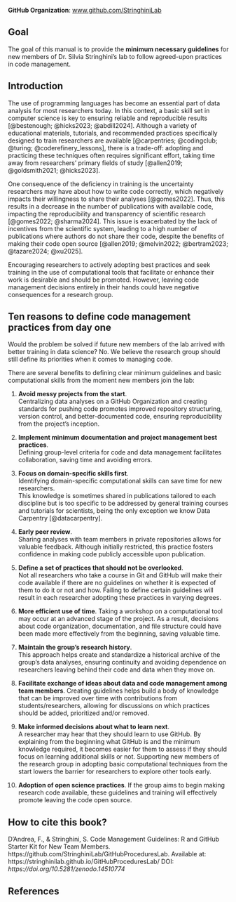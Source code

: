 **GitHub Organization**: [www.github.com/StringhiniLab](www.github.com/StringhiniLab)


## Goal {.unnumbered}

The goal of this manual is to provide the **minimum necessary guidelines** for new members of Dr. Silvia Stringhini's lab to follow agreed-upon practices in code management.

## Introduction {.unnumbered}

The use of programming languages has become an essential part of data analysis for most researchers today. In this context, a basic skill set in computer science is key to ensuring reliable and reproducible results [@bestenough; @hicks2023; @abdill2024]. Although a variety of educational materials, tutorials, and recommended practices specifically designed to train researchers are available [@carpentries; @codingclub; @turing; @coderefinery_lessons], there is a trade-off: adopting and practicing these techniques often requires significant effort, taking time away from researchers' primary fields of study [@allen2019; @goldsmith2021; @hicks2023].

One consequence of the deficiency in training is the uncertainty researchers may have about how to write code correctly, which negatively impacts their willingness to share their analyses [@gomes2022]. Thus, this results in a decrease in the number of publications with available code, impacting the reproducibility and transparency of scientific research [@gomes2022; @sharma2024]. This issue is exacerbated by the lack of incentives from the scientific system, leading to a high number of publications where authors do not share their code, despite the benefits of making their code open source [@allen2019; @melvin2022; @bertram2023; @tazare2024; @xu2025].

Encouraging researchers to actively adopting best practices and seek training in the use of computational tools that facilitate or enhance their work is desirable and should be promoted. However, leaving code management decisions entirely in their hands could have negative consequences for a research group.

## Ten reasons to define code management practices from day one {.unnumbered}

Would the problem be solved if future new members of the lab arrived with better training in data science? No. We believe the research group should still define its priorities when it comes to managing code.

There are several benefits to defining clear minimum guidelines and basic computational skills from the moment new members join the lab:

1. **Avoid messy projects from the start**.     
  Centralizing data analyses on a GitHub Organization and creating standards for pushing code promotes improved repository structuring, version control, and better-documented code, ensuring reproducibility from the project's inception.
  
2. **Implement minimum documentation and project management best practices**.   
  Defining group-level criteria for code and data management facilitates collaboration, saving time and avoiding errors.

3. **Focus on domain-specific skills first**.   
  Identifying domain-specific computational skills can save time for new researchers.  
  This knowledge is sometimes shared in publications tailored to each discipline but is too specific to be addressed by general training courses and tutorials for scientists, being the only exception we know Data Carpentry [@datacarpentry].

4. **Early peer review**.    
  Sharing analyses with team members in private repositories allows for valuable feedback. Although initially restricted, this practice fosters confidence in making code publicly accessible upon publication.
  
5. **Define a set of practices that should not be overlooked**.   
  Not all researchers who take a course in Git and GitHub will make their code available if there are no guidelines on whether it is expected of them to do it or not and how. Failing to define certain guidelines will result in each researcher adopting these practices in varying degrees.

6. **More efficient use of time**. 
  Taking a workshop on a computational tool may occur at an advanced stage of the project. As a result, decisions about code organization, documentation, and file structure could have been made more effectively from the beginning, saving valuable time. 

7. **Maintain the group's research history**.   
  This approach helps create and standardize a historical archive of the group’s data analyses, ensuring continuity and avoiding dependence on researchers leaving behind their code and data when they move on.
  
8. **Facilitate exchange of ideas about data and code management among team members**. 
  Creating guidelines helps build a body of knowledge that can be improved over time with contributions from students/researchers, allowing for discussions on which practices should be added, prioritized and/or removed.

9. **Make informed decisions about what to learn next**.   
  A researcher may hear that they should learn to use GitHub. By explaining from the beginning what GitHub is and the minimum knowledge required, it becomes easier for them to assess if they should focus on learning additional skills or not. Supporting new members of the research group in adopting basic computational techniques from the start lowers the barrier for researchers to explore other tools early.
  
10. **Adoption of open science practices**. 
If the group aims to begin making research code available, these guidelines and training will effectively promote leaving the code open source.

::: {.callout-note appearance="simple"}

## How to cite this book?
D'Andrea, F., & Stringhini, S. Code Management Guidelines: R and GitHub Starter Kit for New Team Members. https://github.com/StringhiniLab/GitHubProceduresLab.
Available at: https://stringhinilab.github.io/GitHubProceduresLab/ DOI: *https://doi.org/10.5281/zenodo.14510774*

:::


## References {.unnumbered}   

